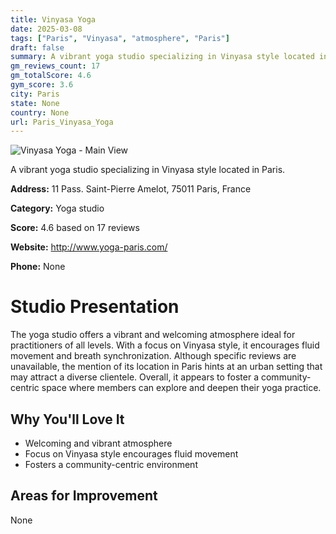 ```yaml
---
title: Vinyasa Yoga
date: 2025-03-08
tags: ["Paris", "Vinyasa", "atmosphere", "Paris"]  
draft: false
summary: A vibrant yoga studio specializing in Vinyasa style located in Paris.
gm_reviews_count: 17
gm_totalScore: 4.6
gym_score: 3.6
city: Paris
state: None
country: None
url: Paris_Vinyasa_Yoga
---
```


<div className="aspect-[16/9] relative my-8">
  <img 
    src="https://streetviewpixels-pa.googleapis.com/v1/thumbnail?panoid=N8n28TdMkzVB39VOnCbz-Q&cb_client=search.gws-prod.gps&w=408&h=240&yaw=339.9023&pitch=0&thumbfov=100"
    alt="Vinyasa Yoga - Main View"
    className="object-cover absolute inset-0 w-full h-full rounded-lg"
  />
</div>

A vibrant yoga studio specializing in Vinyasa style located in Paris.

**Address:** 11 Pass. Saint-Pierre Amelot, 75011 Paris, France

**Category:** Yoga studio

**Score:** 4.6 based on 17 reviews

**Website:** http://www.yoga-paris.com/

**Phone:** None

# Studio Presentation

The yoga studio offers a vibrant and welcoming atmosphere ideal for practitioners of all levels. With a focus on Vinyasa style, it encourages fluid movement and breath synchronization. Although specific reviews are unavailable, the mention of its location in Paris hints at an urban setting that may attract a diverse clientele. Overall, it appears to foster a community-centric space where members can explore and deepen their yoga practice.

## Why You'll Love It

- Welcoming and vibrant atmosphere
- Focus on Vinyasa style encourages fluid movement
- Fosters a community-centric environment

## Areas for Improvement

None

<div className="grid grid-cols-1 xl:grid-cols-2 gap-4 my-8">

</div>